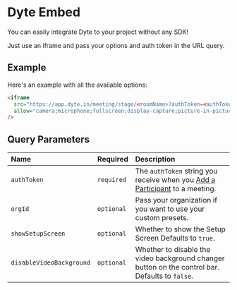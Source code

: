 # Dyte Embed

You can easily integrate Dyte to your project without any SDK!

Just use an iframe and pass your options and auth token in the URL query.

## Example

Here's an example with all the available options:

```html
<iframe
  src="https://app.dyte.in/meeting/stage/<roomName>?authToken=<authToken>&showSetupScreen=true&disableVideoBackground=true&orgId=<orgId>"
  allow="camera;microphone;fullscreen;display-capture;picture-in-picture;clipboard-write;"
/>
```

## Query Parameters

| Name                     | Required   | Description                                                                                                                           |
| :----------------------- | :--------- | :------------------------------------------------------------------------------------------------------------------------------------ |
| `authToken`              | `required` | The `authToken` string you receive when you [Add a Participant](/api/#/operations/add_participant) to a meeting. |
| `orgId`                  | `optional` | Pass your organization if you want to use your custom presets.                                                                        |
| `showSetupScreen`        | `optional` | Whether to show the Setup Screen Defaults to `true`.                                                                                  |
| `disableVideoBackground` | `optional` | Whether to disable the video background changer button on the control bar. Defaults to `false`.                                       |
